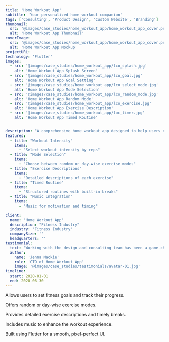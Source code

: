 ```yaml
---
title: 'Home Workout App'
subtitle: 'Your personalized home workout companion'
tags: ['Consulting', 'Product Design', 'Custom Website', 'Branding']
thumbnail:
  src: '@images/case_studies/home_workout_app/home_workout_app_cover.png'
  alt: 'Home Workout App Thumbnail'
coverImage:
  src: '@images/case_studies/home_workout_app/home_workout_app_cover.png'
  alt: 'Home Workout App Mockup'
projectURL: 
technology: 'Flutter'
images:
  - src: '@images/case_studies/home_workout_app/lco_splash.jpg'
    alt: 'Home Workout App Splash Screen'
  - src: '@images/case_studies/home_workout_app/lco_goal.jpg'
    alt: 'Home Workout App Goal Setting'
  - src: '@images/case_studies/home_workout_app/lco_select_mode.jpg'
    alt: 'Home Workout App Mode Selection'
  - src: '@images/case_studies/home_workout_app/lco_random_mode.jpg'
    alt: 'Home Workout App Random Mode'
  - src: '@images/case_studies/home_workout_app/lco_exercise.jpg'
    alt: 'Home Workout App Exercise Description'
  - src: '@images/case_studies/home_workout_app/loc_timer.jpg'
    alt: 'Home Workout App Timed Routine'


description: "A comprehensive home workout app designed to help users organize and track their workout routines, offering a customizable and user-friendly experience."
features:
  - title: "Workout Intensity"
    items:
      - "Select workout intensity by reps"
  - title: "Mode Selection"
    items:
      - "Choose between random or day-wise exercise modes"
  - title: "Exercise Descriptions"
    items:
      - "Detailed descriptions of each exercise"
  - title: "Timed Routine"
    items:
      - "Structured routines with built-in breaks"
  - title: "Music Integration"
    items:
      - "Music for motivation and timing"

client:
  name: 'Home Workout App'
  description: "Fitness Industry"
  industry: 'Fitness Industry'
  companySize: ''
  headquarters: ''
testimonial:
  text: 'Working with the design and consulting team has been a game-changer for Banter. Their expertise in website design, branding, content strategy, and AI integration has revolutionized the way we create and share our stories. Their work has not only elevated our brand but also empowered us to be leaders in digital journalism, reaching and engaging more readers than ever before.'
  author:
    name: 'Jenna Mackie'
    role: 'CTO of Home Workout App'
    image: '@images/case_studies/testimonials/avatar-01.jpg'
timeline:
  start: 2020-01-01
  end: 2020-06-30
---
```


Allows users to set fitness goals and track their progress.

Offers random or day-wise exercise modes.

Provides detailed exercise descriptions and timely breaks.

Includes music to enhance the workout experience.

Built using Flutter for a smooth, pixel-perfect UI.